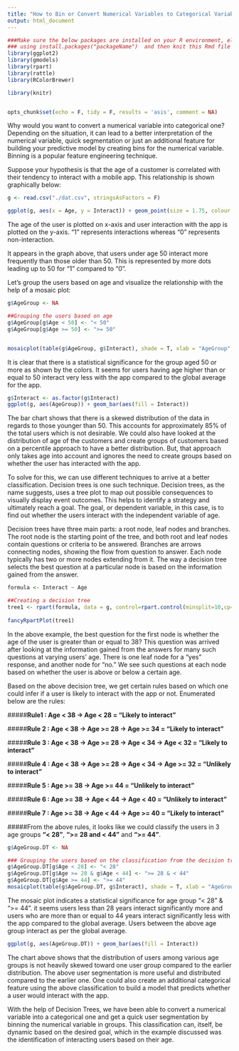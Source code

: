 ```yaml
---
title: "How to Bin or Convert Numerical Variables to Categorical Variables with Decision Trees"
output: html_document
---
```


```r
###Make sure the below packages are installed on your R environment, else first install them 
### using install.packages("packageName")  and then knit this Rmd file
library(ggplot2)
library(gmodels)
library(rpart)
library(rattle)
library(RColorBrewer)

library(knitr)


opts_chunk$set(echo = F, tidy = F, results = 'asis', comment = NA)
```

Why would you want to convert a numerical variable into categorical one? Depending on the situation, it can lead to a better interpretation of the numerical variable, quick segmentation or just an additional feature for building your predictive model by creating bins for the numerical variable. Binning is a popular feature engineering technique.

Suppose your hypothesis is that the age of a customer is correlated with their tendency to interact with a mobile app. This relationship is shown graphically below:

```r
g <- read.csv("./dat.csv", stringsAsFactors = F)

ggplot(g, aes(x = Age, y = Interact)) + geom_point(size = 1.75, colour = "blue")

```

The age of the user is plotted on x-axis and user interaction with the app is plotted on the y-axis. "1" represents interactions whereas "0" represents non-interaction.

It appears in the graph above, that users under age 50 interact more frequently than those older than 50. This is represented by more dots leading up to 50 for "1" compared to "0".

Let's group the users based on age and visualize the relationship with the help of a mosaic plot:

```r
g$AgeGroup <- NA

##Grouping the users based on age
g$AgeGroup[g$Age < 50] <- "< 50"
g$AgeGroup[g$Age >= 50] <- ">= 50"


mosaicplot(table(g$AgeGroup, g$Interact), shade = T, xlab = "AgeGroup", ylab = "Interact", main = "Mosaic Plot")
```

It is clear that there is a statistical significance for the group aged 50 or more as shown by the colors. It seems for users having age higher than or equal to 50 interact very less with the app compared to the global average for the app.

```r
g$Interact <- as.factor(g$Interact)
ggplot(g, aes(AgeGroup)) + geom_bar(aes(fill = Interact))

```

The bar chart shows that there is a skewed distribution of the data in regards to those younger than 50. This accounts for approximately 85% of the total users which is not desirable. We could also have looked at the distribution of age of the customers and create groups of customers based on a percentile approach to have a better distribution. But, that approach only takes age into account and ignores the need to create groups based on whether the user has interacted with the app.

To solve for this, we can use different techniques to arrive at a better classification. Decision trees is one such technique. Decision trees, as the name suggests, uses a tree plot to map out possible consequences to visually display event outcomes. This helps to identify a strategy and ultimately reach a goal. The goal, or dependent variable, in this case, is to find out whether the users interact with the independent variable of age.

Decision trees have three main parts: a root node, leaf nodes and branches. The root node is the starting point of the tree, and both root and leaf nodes contain questions or criteria to be answered. Branches are arrows connecting nodes, showing the flow from question to answer. Each node typically has two or more nodes extending from it. The way a decision tree selects the best question at a particular node is based on the information gained from the answer.

```r

formula <- Interact ~ Age

##Creating a decision tree
tree1 <- rpart(formula, data = g, control=rpart.control(minsplit=10,cp=0))
	
fancyRpartPlot(tree1)

```

In the above example, the best question for the first node is whether the age of the user is greater than or equal to 38? This question was arrived after looking at the information gained from the answers for many such questions at varying users' age. There is one leaf node for a "yes" response, and another node for "no." We see such questions at each node based on whether the user is above or below a certain age.

Based on the above decision tree, we get certain rules based on which one could infer if a user is likely to interact with the app or not. Enumerated below are the rules:

#####**Rule1 : Age < 38 -> Age < 28 = "Likely to interact"**

#####**Rule 2 : Age < 38 -> Age >= 28 -> Age >= 34 = "Likely to interact"**

#####**Rule 3 : Age < 38 -> Age >= 28 -> Age < 34 -> Age < 32 = "Likely to interact"**

#####**Rule 4 : Age < 38 -> Age >= 28 -> Age < 34 -> Age >= 32 = "Unlikely to interact"**

#####**Rule 5 : Age >= 38 -> Age >= 44 = "Unlikely to interact"**

#####**Rule 6 : Age >= 38 -> Age < 44 -> Age < 40 = "Unlikely to interact"**

#####**Rule 7 : Age >= 38 -> Age < 44 -> Age >= 40 = "Likely to interact"**

#####From the above rules, it looks like we could classify the users in 3 age groups **"< 28"**, **">= 28 and < 44"** and **">= 44"**.


```r
g$AgeGroup.DT <- NA

### Grouping the users based on the classification from the decision tree
g$AgeGroup.DT[g$Age < 28] <- "< 28"
g$AgeGroup.DT[g$Age >= 28 & g$Age < 44] <- ">= 28 & < 44"
g$AgeGroup.DT[g$Age >= 44] <- ">= 44"
mosaicplot(table(g$AgeGroup.DT, g$Interact), shade = T, xlab = "AgeGroup", ylab = "Interact", main = "Mosaic Plot")
```

The mosaic plot indicates a statistical significance for age group "< 28" & ">= 44". it seems users less than 28 years interact significantly more and users who are more than or equal to 44 years interact significantly less with the app compared to the global average. Users between the above age group interact as per the global average.


```r
ggplot(g, aes(AgeGroup.DT)) + geom_bar(aes(fill = Interact))


```

The chart above shows that the distribution of users among various age groups is not heavily skewed toward one user group compared to the earlier distribution. The above user segmentation is more useful and distributed compared to the earlier one. One could also create an additional categorical feature using the above classification to build a model that predicts whether a user would interact with the app.

With the help of Decision Trees, we have been able to convert a numerical variable into a categorical one and get a quick user segmentation by binning the numerical variable in groups. This classification can, itself, be dynamic based on the desired goal, which in the example discussed was the identification of interacting users based on their age.